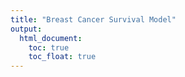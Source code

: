 ```yaml
---
title: "Breast Cancer Survival Model"
output: 
  html_document:
    toc: true
    toc_float: true
---
```


